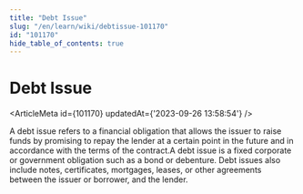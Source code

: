 ```yaml
---
title: "Debt Issue"
slug: "/en/learn/wiki/debtissue-101170"
id: "101170"
hide_table_of_contents: true
---
```



# Debt Issue

<ArticleMeta id={101170} updatedAt={'2023-09-26 13:58:54'} />
<div className='border-solid border-b border-t-0 my-4 border-[var(--ifm-color-gray-300)]' />

A debt issue refers to a financial obligation that allows the issuer to raise funds by promising to repay the lender at a certain point in the future and in accordance with the terms of the contract.A debt issue is a fixed corporate or government obligation such as a bond or debenture. Debt issues also include notes, certificates, mortgages, leases, or other agreements between the issuer or borrower, and the lender.
